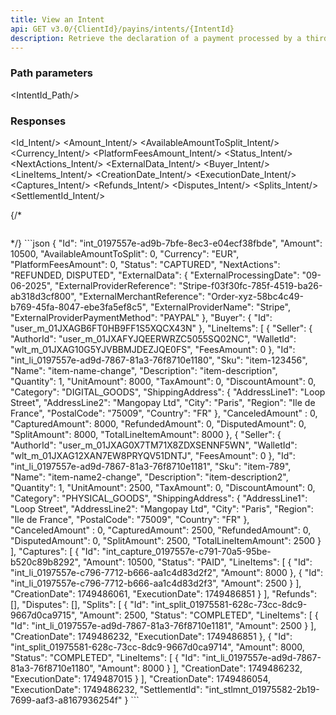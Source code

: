 ```yaml
---
title: View an Intent
api: GET v3.0/{ClientId}/payins/intents/{IntentId}
description: Retrieve the declaration of a payment processed by a third-party PSP
---
```





### Path parameters

<IntentId_Path/>

### Responses

<AccordionGroup>
<Accordion title="200 - Response parameters">

<Id_Intent/>
<Amount_Intent/>
<AvailableAmountToSplit_Intent/>
<Currency_Intent/>
<PlatformFeesAmount_Intent/>
<Status_Intent/>
<NextActions_Intent/>
<ExternalData_Intent/>
<Buyer_Intent/>
<LineItems_Intent/>
<CreationDate_Intent/>
<ExecutionDate_Intent/>
<Captures_Intent/>
<Refunds_Intent/>
<Disputes_Intent/>
<Splits_Intent/>
<SettlementId_Intent/>

</Accordion>
</AccordionGroup>

{/* <AccordionGroup>
<Accordion title="400 - ">
```json

```
</Accordion>
</AccordionGroup> */}

<ResponseExample>
```json
{
    "Id": "int_0197557e-ad9b-7bfe-8ec3-e04ecf38fbde",
    "Amount": 10500,
    "AvailableAmountToSplit": 0,
    "Currency": "EUR",
    "PlatformFeesAmount": 0,
    "Status": "CAPTURED",
    "NextActions": "REFUNDED, DISPUTED",
    "ExternalData": {
        "ExternalProcessingDate": "09-06-2025",
        "ExternalProviderReference": "Stripe-f03f30fc-785f-4519-ba26-ab318d3cf800",
        "ExternalMerchantReference": "Order-xyz-58bc4c49-b769-45fa-8047-ebe3fa5ef8c5",
        "ExternalProviderName": "Stripe",
        "ExternalProviderPaymentMethod": "PAYPAL"
    },
    "Buyer": {
        "Id": "user_m_01JXAGB6FT0HB9FF1S5XQCX43N"
    },
    "LineItems": [
        {
            "Seller": {
                "AuthorId": "user_m_01JXAFYJQEERWRZC5055SQ02NC",
                "WalletId": "wlt_m_01JXAG10G5YJVBBMJDEZJQE0FS",
                "FeesAmount": 0
            },
            "Id": "int_li_0197557e-ad9d-7867-81a3-76f8710e1180",
            "Sku": "item-123456",
            "Name": "item-name-change",
            "Description": "item-description",
            "Quantity": 1,
            "UnitAmount": 8000,
            "TaxAmount": 0,
            "DiscountAmount": 0,
            "Category": "DIGITAL_GOODS",
            "ShippingAddress": {
                "AddressLine1": "Loop Street",
                "AddressLine2": "Mangopay Ltd",
                "City": "Paris",
                "Region": "Ile de France",
                "PostalCode": "75009",
                "Country": "FR"
            },
            "CanceledAmount" : 0,
            "CapturedAmount": 8000,
            "RefundedAmount": 0,
            "DisputedAmount": 0,
            "SplitAmount": 8000,
            "TotalLineItemAmount": 8000
        },
        {
            "Seller": {
                "AuthorId": "user_m_01JXAG0X7TM71X8ZDXSENNF5WN",
                "WalletId": "wlt_m_01JXAG12XAN7EW8PRYQV51DNTJ",
                "FeesAmount": 0
            },
            "Id": "int_li_0197557e-ad9d-7867-81a3-76f8710e1181",
            "Sku": "item-789",
            "Name": "item-name2-change",
            "Description": "item-description2",
            "Quantity": 1,
            "UnitAmount": 2500,
            "TaxAmount": 0,
            "DiscountAmount": 0,
            "Category": "PHYSICAL_GOODS",
            "ShippingAddress": {
                "AddressLine1": "Loop Street",
                "AddressLine2": "Mangopay Ltd",
                "City": "Paris",
                "Region": "Ile de France",
                "PostalCode": "75009",
                "Country": "FR"
            },
            "CanceledAmount" : 0,
            "CapturedAmount": 2500,
            "RefundedAmount": 0,
            "DisputedAmount": 0,
            "SplitAmount": 2500,
            "TotalLineItemAmount": 2500
        }
    ],
    "Captures": [
        {
            "Id": "int_capture_0197557e-c791-70a5-95be-b520c89b8292",
            "Amount": 10500,
            "Status": "PAID",
            "LineItems": [
                {
                    "Id": "int_li_0197557e-c796-7712-b666-aa1c4d83d2f2",
                    "Amount": 8000
                },
                {
                    "Id": "int_li_0197557e-c796-7712-b666-aa1c4d83d2f3",
                    "Amount": 2500
                }
            ],
            "CreationDate": 1749486061,
            "ExecutionDate": 1749486851
        }
    ],
    "Refunds": [],
    "Disputes": [],
    "Splits": [
        {
            "Id": "int_split_01975581-628c-73cc-8dc9-9667d0ca9715",
            "Amount": 2500,
            "Status": "COMPLETED",
            "LineItems": [
                {
                    "Id": "int_li_0197557e-ad9d-7867-81a3-76f8710e1181",
                    "Amount": 2500
                }
            ],
            "CreationDate": 1749486232,
            "ExecutionDate": 1749486851
        },
        {
            "Id": "int_split_01975581-628c-73cc-8dc9-9667d0ca9714",
            "Amount": 8000,
            "Status": "COMPLETED",
            "LineItems": [
                {
                    "Id": "int_li_0197557e-ad9d-7867-81a3-76f8710e1180",
                    "Amount": 8000
                }
            ],
            "CreationDate": 1749486232,
            "ExecutionDate": 1749487015
        }
    ],
    "CreationDate": 1749486054,
    "ExecutionDate": 1749486232,
    "SettlementId": "int_stlmnt_01975582-2b19-7699-aaf3-a8167936254f"
}
```
</ResponseExample>

<RequestExample>
<RestGetNoBody/>
</RequestExample>